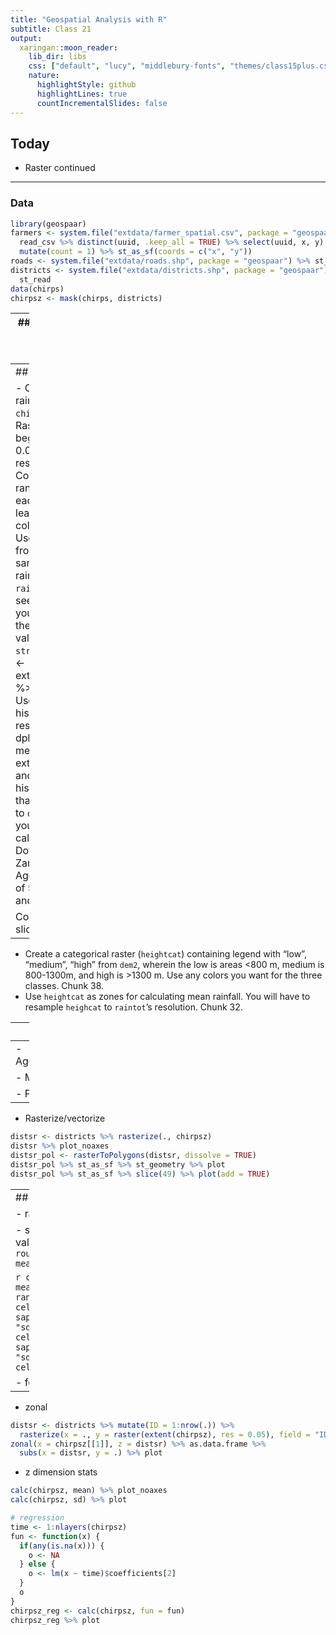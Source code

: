 ```yaml
---
title: "Geospatial Analysis with R"
subtitle: Class 21
output:
  xaringan::moon_reader:
    lib_dir: libs
    css: ["default", "lucy", "middlebury-fonts", "themes/class15plus.css"]
    nature:
      highlightStyle: github
      highlightLines: true
      countIncrementalSlides: false
---
```


## Today

- Raster continued

---

### Data
```r
library(geospaar)
farmers <- system.file("extdata/farmer_spatial.csv", package = "geospaar") %>%
  read_csv %>% distinct(uuid, .keep_all = TRUE) %>% select(uuid, x, y) %>% 
  mutate(count = 1) %>% st_as_sf(coords = c("x", "y"))
roads <- system.file("extdata/roads.shp", package = "geospaar") %>% st_read
districts <- system.file("extdata/districts.shp", package = "geospaar") %>%
  st_read
data(chirps)
chirpsz <- mask(chirps, districts)
```

---
## The `Raster*` class
- accessing slots
```r
str(districts)
str(chirpsz[[1]])
```


---
## Exercises

- Calculate a total rainfall surface from `chirpsz`. Call it `raintot`
- Rasterize all districts beginning with "^L" to 0.05 resolution. Plot the results over districts.
- Collect a stratified random sample from each district, wherein at least 10 samples are collected per district. Use the cell numbers from the random sample to extract rainfall values from `raintot`. Don't specify a seed. Use Chunk 41 as your guide.
- Convert the extracted rainfall values to a tibble called `stratrain`, e.g. stratrain <- extracted_rainfall_vector %>% tibble(rainfall = .). Use ggplot to create a histogram of the resulting values. Use dplyr to calculate the mean and sd of the extracted rainfall values and add them to the histogram title. Note that you will likely have to `drop_na` values from your tibble before calculating. Chunk 41. 
- Download a DEM for Zambia (`dem`). Aggregate it by a factor of 5 (`dem2`). Chunks 21 and 42.


Continued on next slide...

---

- Create a categorical raster (`heightcat`) containing legend with "low", "medium", "high" from `dem2`, wherein the low is areas <800 m, medium is 800-1300m, and high is >1300 m. Use any colors you want for the three classes. Chunk 38. 
- Use `heightcat` as zones for calculating mean rainfall. You will have to resample `heighcat` to `raintot`'s resolution. Chunk 32. 


---
## Code appendix

- read and write

```r
writeRaster(r, filename = file.path(tempdir(), "mydummy.tif"), overwrite = TRUE)
raster(file.path(tempdir(), "mydummy.tif"))

brick(s, filename = file.path(tempdir(), "mydumbrick.tif"))
brick(file.path(tempdir(), "mydumbrick.tif"))
```

- plot
```r
plot(b)
plot(b2)
plot_noaxes(b)
plot_noaxes(b2, main = paste("Random", 1:10))
plot_noaxes(b, legend = FALSE)
plot_noaxes(b[[1]], legend = FALSE)
legend("right", legend = 1:10, fill = terrain.colors(10), border = FALSE, 
       bty = "n")
rasterVis::levelplot(b2, names.attr = paste("Random", 1:10))
rasterVis::levelplot(b[[1]])
rasterVis::gplot(b[[1]]) + geom_tile(aes(fill = value)) + 
  scale_fill_viridis_c()
```

---
- Aggregating/disaggregating
```r
aggregate(b, fact = 2) %>% plot
disaggregate(b, fact = 2) %>% plot
disaggregate(b, fact = 2, bilinear = TRUE) %>% plot
```

- Masking
```r
data(chirps)
plot_noaxes(chirps[[1]])
chirpsz <- mask(chirps, districts)
plot_noaxes(chirpsz[[1]])
# rasterVis::levelplot(chirpsz[[1:5]])
plot_noaxes(chirpsz, nr = 5, nc = 6, maxnl = 30, 
            legend = FALSE, zlim = c(0, 50))
```

- Projecting
```r
chirpsz %>% projectRaster(., crs = crs(roads), res = 5000) -> chirpsz_alb
chirpsz_alb %>% print
```
---

- Rasterize/vectorize
```r
distsr <- districts %>% rasterize(., chirpsz)
distsr %>% plot_noaxes
distsr_pol <- rasterToPolygons(distsr, dissolve = TRUE)
distsr_pol %>% st_as_sf %>% st_geometry %>% plot
distsr_pol %>% st_as_sf %>% slice(49) %>% plot(add = TRUE)
```

---
## Calculations

- raster algebra
```r
(chirpsz[[1]] + chirpsz[[2]]) %>% plot
(1 + 1.456 * chirpsz[[nlayers(chirpsz)]]) %>% plot
```

- statistics: The mean rainfall value is `r round(cellStats(chirpsz[[1]], mean), 3)`

```r
cellStats(chirpsz[[1]], mean)
cellStats(chirpsz[[1]], range)
cellStats(chirpsz[[1]], sd)
sapply(c("mean", "range", "sd"), function(x) cellStats(chirpsz[[1]], x)) 
sapply(c("mean", "range", "sd"), function(x) cellStats(chirpsz, x)) 
```

- focal
```r
mat <- matrix(rep(1, 9), nrow = 3, ncol = 3)
focal(chirpsz[[1]], w = mat, fun = mean) %>% plot
focal(chirpsz[[1]], w = mat, fun = mean, na.rm = TRUE) %>% plot
focal(chirpsz[[1]], w = mat / 9, fun = sum) %>% plot
focal(chirpsz[[1]], w = mat / 9, fun = sum, na.rm = TRUE) %>% plot
```

---
- zonal
```r
distsr <- districts %>% mutate(ID = 1:nrow(.)) %>% 
  rasterize(x = ., y = raster(extent(chirpsz), res = 0.05), field = "ID")
zonal(x = chirpsz[[1]], z = distsr) %>% as.data.frame %>% 
  subs(x = distsr, y = .) %>% plot
```

- z dimension stats
```r
calc(chirpsz, mean) %>% plot_noaxes
calc(chirpsz, sd) %>% plot

# regression
time <- 1:nlayers(chirpsz)
fun <- function(x) {
  if(any(is.na(x))) {
    o <- NA
  } else {
    o <- lm(x ~ time)$coefficients[2]  
  }
  o
}
chirpsz_reg <- calc(chirpsz, fun = fun)
chirpsz_reg %>% plot
```

